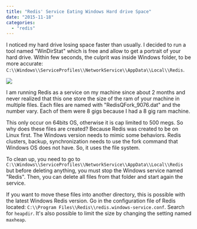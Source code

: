 ```yaml
---
title: "Redis' Service Eating Windows Hard drive Space"
date: "2015-11-18"
categories: 
  - "redis"
---
```


I noticed my hard drive losing space faster than usually. I decided to run a tool named "WinDirStat" which is free and allow to get a portrait of your hard drive. Within few seconds, the culprit was inside Windows folder, to be more accurate: `C:\\Windows\\ServiceProfiles\\NetworkService\\AppData\\Local\\Redis`.

![](/images/blog/RedisServerWindowsSpaceHarddrive.png)

I am running Redis as a service on my machine since about 2 months and never realized that this one store the size of the ram of your machine in multiple files. Each files are named with "RedisQFork_9076.dat" and the number vary. Each of them were 8 gigs because I had a 8 gig ram machine.

This only occur on 64bits OS, otherwise it is cap limited to 500 megs. So why does these files are created? Because Redis was created to be on Linux first. The Windows version needs to mimic some behaviors. Redis clusters, backup, synchronization needs to use the fork command that Windows OS does not have. So, it uses the file system.

To clean up, you need to go to `C:\\Windows\\ServiceProfiles\\NetworkService\\AppData\\Local\\Redis` but before deleting anything, you must stop the Windows service named "Redis". Then, you can delete all files from that folder and start again the service.

If you want to move these files into another directory, this is possible with the latest Windows Redis version. Go in the configuration file of Redis located: `C:\\Program Files\\Redis\\redis.windows-service.conf`. Search for `heapdir`. It's also possible to limit the size by changing the setting named `maxheap`.
